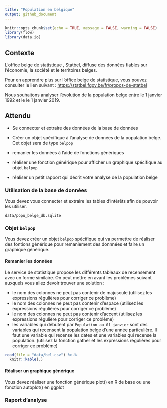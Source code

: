 ```yaml
---
title: "Population en belgique"
output: github_document
---
```


<!-- Do not edit de README.md -->

```r
knitr::opts_chunk$set(echo = TRUE, message = FALSE, warning = FALSE)
library(flow)
library(data.io)
```

## Contexte

L’office belge de statistique , Statbel, diffuse des données fiables sur l’économie, la société et le territoires belges.

Pour en apprendre plus sur l’office belge de statistique, vous pouvez consulter le lien suivant : <https://statbel.fgov.be/fr/propos-de-statbel>

Nous souhaitons analyser l’évolution de la population belge entre le 1 janvier 1992 et le le 1 janvier 2019.

## Attendu

- Se connecter et extraire des données de la base de données

- Créer un objet spécifique à l'analyse de données de la population belge. Cet objet sera de type `belpop` 

- remanier les données à l'aide de fonctions génériques 

- réaliser une fonction générique pour afficher un graphique spécifique au objet `belpop`

- réaliser un petit rapport qui décrit votre analyse de la population belge

### Utilisation de la base de données

Vous devez vous connecter et extraire les tables d'intérêts afin de pouvoir les utiliser.

```
data/popu_belge_db.sqlite
```

### Objet `belpop`

Vous devez créer un objet `belpop` spécifique qui va permettre de réaliser des fontions générique pour remaniement des donnnées et faire un graphique générique.

#### Remanier les données

Le service de statistique propose les différents tableaux de recensement avec un forme similaire. On peut mettre en avant les problèmes suivant auxquels vous allez devoir trouver une solution :

- le nom des colonnes ne peut pas contenir de majuscule (utilisez les expressions régulières pour corriger ce problème)
- le nom des colonnes ne peut pas contenir d'espace (utilisez les expressions régulières pour corriger ce problème)
- le nom des colonnes ne peut pas contenir d'accent (utilisez les expressions régulière pour corriger ce problème)
- les variables qui débutent par `Population au 01 janvier` sont des variables qui recensent la population belge d'une année particulière. Il faut une variable qui recense les dates et une variables qui recense la population. (utilisez la fonction gather et les expressions régulières pour corriger ce problème)

```r
read(file = "data/bel.csv") %>.%
  knitr::kable(.)
```


#### Réaliser un graphique générique

Vous devez réaliser une fonction générique plot() en R de base ou une fonction autoplot() en ggplot 

### Raport d'analyse

